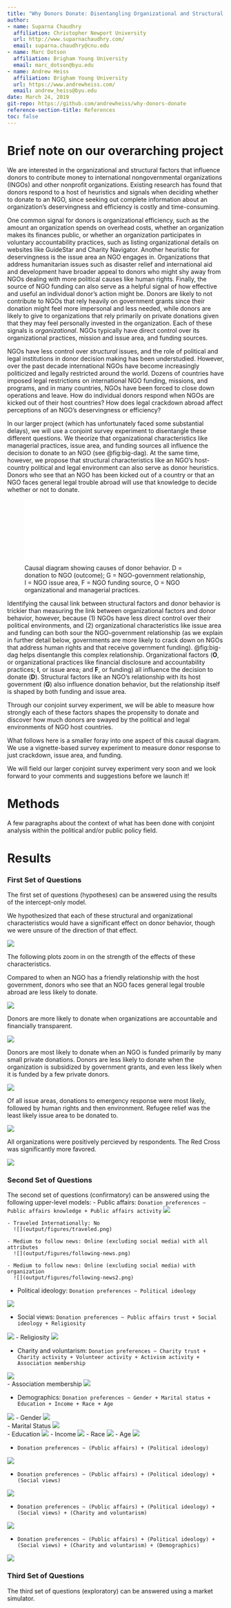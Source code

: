 ```yaml
---
title: "Why Donors Donate: Disentangling Organizational and Structural Heuristics for International Philanthropy"
author:
- name: Suparna Chaudhry
  affiliation: Christopher Newport University
  url: http://www.suparnachaudhry.com/
  email: suparna.chaudhry@cnu.edu
- name: Marc Dotson
  affiliation: Brigham Young University
  email: marc_dotson@byu.edu
- name: Andrew Heiss
  affiliation: Brigham Young University
  url: https://www.andrewheiss.com/
  email: andrew_heiss@byu.edu
date: March 24, 2019
git-repo: https://github.com/andrewheiss/why-donors-donate
reference-section-title: References
toc: false
---
```


# Brief note on our overarching project

We are interested in the organizational and structural factors that influence donors to contribute money to international nongovernmental organizations (INGOs) and other nonprofit organizations. Existing research has found that donors respond to a host of heuristics and signals when deciding whether to donate to an NGO, since seeking out complete information about an organization's deservingness and efficiency is costly and time-consuming. 

One common signal for donors is organizational efficiency, such as the amount an organization spends on overhead costs, whether an organization makes its finances public, or whether an organization participates in voluntary accountability practices, such as listing organizational details on websites like GuideStar and Charity Navigator. Another heuristic for deservingness is the issue area an NGO engages in. Organizations that address humanitarian issues such as disaster relief and international aid and development have broader appeal to donors who might shy away from NGOs dealing with more political causes like human rights. Finally, the source of NGO funding can also serve as a helpful signal of how effective and useful an individual donor's action might be. Donors are likely to not contribute to NGOs that rely heavily on government grants since their donation might feel more impersonal and less needed, while donors are likely to give to organizations that rely primarily on private donations given that they may feel personally invested in the organization. Each of these signals is *organizational*. NGOs typically have direct control over its organizational practices, mission and issue area, and funding sources. 

NGOs have less control over *structural* issues, and the role of political and legal institutions in donor decision making has been understudied. However, over the past decade international NGOs have become increasingly politicized and legally restricted around the world. Dozens of countries have imposed legal restrictions on international NGO funding, missions, and programs, and in many countries, NGOs have been forced to close down operations and leave. How do individual donors respond when NGOs are kicked out of their host countries? How does legal crackdown abroad affect perceptions of an NGO's deservingness or efficiency?

In our larger project (which has unfortunately faced some substantial delays), we will use a conjoint survey experiment to disentangle these different questions. We theorize that organizational characteristics like managerial practices, issue area, and funding sources all influence the decision to donate to an NGO (see @fig:big-dag). At the same time, however, we propose that structural characteristics like an NGO's host-country political and legal environment can also serve as donor heuristics. Donors who see that an NGO has been kicked out of a country or that an NGO faces general legal trouble abroad will use that knowledge to decide whether or not to donate. 

![Causal diagram showing causes of donor behavior. D = donation to NGO (outcome); G = NGO-government relationship, I = NGO issue area, F = NGO funding source, O = NGO organizational and managerial practices.](output/figures/causal-path.pdf){#fig:big-dag}

Identifying the causal link between structural factors and donor behavior is trickier than measuring the link between organizational factors and donor behavior, however, because (1) NGOs have less direct control over their political environments, and (2) organizational characteristics like issue area and funding can both sour the NGO-government relationship (as we explain in further detail below, governments are more likely to crack down on NGOs that address human rights and that receive government funding). @fig:big-dag helps disentangle this complex relationship. Organizational factors (**O**, or organizational practices like financial disclosure and accountability practices; **I**, or issue area; and **F**, or funding) all influence the decision to donate (**D**). Structural factors like an NGO's relationship with its host government (**G**) also influence donation behavior, but the relationship itself is shaped by both funding and issue area. 

Through our conjoint survey experiment, we will be able to measure how strongly each of these factors shapes the propensity to donate and discover how much donors are swayed by the political and legal environments of NGO host countries.

What follows here is a smaller foray into one aspect of this causal diagram. We use a vignette-based survey experiment to measure donor response to just crackdown, issue area, and funding. 

We will field our larger conjoint survey experiment very soon and we look forward to your comments and suggestions before we launch it!

# Methods

A few paragraphs about the context of what has been done with conjoint analysis within the political and/or public policy field. 

# Results

### First Set of Questions
The first set of questions (hypotheses) can be answered using the results of the intercept-only model.

We hypothesized that each of these structural and organizational characteristics would have a significant effect on donor behavior, though we were unsure of the direction of that effect.

![](output/figures/combined-results.png)



The following plots zoom in on the strength of the effects of these characteristics.

Compared to when an NGO has a friendly relationship with the host government, donors who see that an NGO faces general legal trouble abroad are less likely to donate.



![](output/figures/relationship-with-gov.png)

Donors are more likely to donate when organizations are accountable and financially transparent.

![](output/figures/managerial-practices.png)

Donors are most likely to donate when an NGO is funded primarily by many small private donations. Donors are less likely to donate when the organization is subsidized by government grants, and even less likely when it is funded by a few private donors.



![](output/figures/funding-sources.png)

Of all issue areas, donations to emergency response were most likely, followed by human rights and then environment. Refugee relief was the least likely issue area to be donated to.



![](output/figures/issue-areas.png)

All organizations were positively percieved by respondents. The Red Cross was significantly more favored.


![](output/figures/organization.png)


### Second Set of Questions
The second set of questions (confirmatory) can be answered using the following upper-level models:
  - Public affairs: `Donation preferences ~ Public affairs knowledge + Public affairs activity`
    ![](output/figures/public-affairs.png)

    - Traveled Internationally: No
      ![](output/figures/traveled.png)
    
    - Medium to follow news: Online (excluding social media) with all attributes
      ![](output/figures/following-news.png)
    
    - Medium to follow news: Online (excluding social media) with organization
      ![](output/figures/following-news2.png)
    
  - Political ideology: `Donation preferences ~ Political ideology`
  
![](output/figures/political-ideology.png)
  
  - Social views: `Donation preferences ~ Public affairs trust + Social ideology + Religiosity`
  
![](output/figures/social-views.png)
      - Religiosity
  ![](output/figures/religion.png)
  
  - Charity and voluntarism: `Donation preferences ~ Charity trust + Charity activity + Volunteer activity + Activism activity + Association membership`
  
   
![](output/figures/charity-and-voluntarism.png)  
      - Association membership
  ![](output/figures/other-organizations.png)
  
  - Demographics: `Donation preferences ~ Gender + Marital status + Education + Income + Race + Age`
  
  ![](output/figures/demographics.png)
      - Gender
  ![](output/figures/gender.png)  
      - Marital Status
  ![](output/figures/marital-status.png)  
      - Education
  ![](output/figures/education.png)
      - Income
  ![](output/figures/income.png)
      - Race 
    ![](output/figures/race.png)
      - Age 
  ![](output/figures/age.png)
 
  - `Donation preferences ~ (Public affairs) + (Political ideology)`
  
  ![](output/figures/public-political.png)
  
  - `Donation preferences ~ (Public affairs) + (Political ideology) + (Social views)`
  
![](output/figures/public-political-social.png)
  
  - `Donation preferences ~ (Public affairs) + (Political ideology) + (Social views) + (Charity and voluntarism)`
  
![](output/figures/public-political-social-charity.png)
  
  - `Donation preferences ~ (Public affairs) + (Political ideology) + (Social views) + (Charity and voluntarism) + (Demographics)`

![](output/figures/public-political-social-charity-demo.png)  
  

### Third Set of Questions
The third set of questions (exploratory) can be answered using a market simulator.


